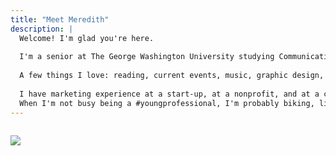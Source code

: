 ```yaml
---
title: "Meet Meredith"
description: |
  Welcome! I'm glad you're here. 
  
  I'm a senior at The George Washington University studying Communication with a double-minor in Journalism and American Studies. 
  
  A few things I love: reading, current events, music, graphic design, and writing. I hope to incorporate my passions into my work by using innovative strategies.
  
  I have marketing experience at a start-up, at a nonprofit, and at a consulting firm. I also worked on two of the most crucial Senate campaigns of the 2020 cycle, for Jon Ossoff and Sara Gideon. On campus, I've hosted a radio show, led a networking trip to New York, wrote for the newspaper, and produced videos for student organizations. 
  When I'm not busy being a #youngprofessional, I'm probably biking, listening to Dominic Fike, bullet journaling, or trying to get you to talk about Maine politics. 
---
```


```r

```

![](images/Meredith%20Duffy%20Headshot.jpg)
